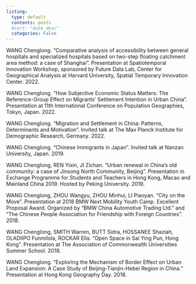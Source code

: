 ```yaml
---
listing:
  type: default
  contents: posts
  #sort: "date desc"
  categories: False
---
```


WANG Chenglong. "Comparative analysis of accessibility between general hospitals and specialized hospitals based on two-step floating catchment area method: a case of Shanghai". Presentation at Spatiotemporal Innovation Workshop, sponsored by Future Data Lab, Center for Geographical Analysis at Harvard University, Spatial Temporary Innovation Center. 2022.

WANG Chenglong. "How Subjective Economic Status Matters: The Reference-Group Effect on Migrants' Settlement Intention in Urban China". Presentation at 11th International Conference on Population Geographies, Tokyo, Japan. 2022.

WANG Chenglong. "Migration and Settlement in China: Patterns, Determinants and Motivation". Invited talk at The Max Planck Institute for Demographic Research, Germany. 2022.

WANG Chenglong. "Chinese Immigrants in Japan". Invited talk at Nanzan University, Japan. 2019.

WANG Chenglong, REN Yixin, JI Zichan. "Urban renewal in China's old community: a case of Jinsong North Community, Beijing". Presentation in Exchange Programme for Students and Teachers in Hong Kong, Macao and Mainland China 2019. Hosted by Peking University. 2019.

WANG Chenglong, ZHOU Wangyu, ZHOU Minhui, LI Piaoyan. "City on the Move". Presentation at 2018 BMW Next Mobility Youth Camp. Excellent Proposal Award. Organized by "BMW China Automotive Trading Ltd." and "The Chinese People Association for Friendship with Foreign Countries". 2018.

WANG Chenglong, SMITH Warren, BUTT Sidra, HOSSANEE Shaziah, OLADIIPO Funmilola, ROCKAR Ella. "Open Space in Sai Ying Pun, Hong Kong". Presentation at The Association of Commonwealth Universities Summer School. 2018.

WANG Chenglong. "Exploring the Mechanism of Border Effect on Urban Land Expansion: A Case Study of Beijing-Tianjin-Hebei Region in China." Presentation at Hong Kong Geography Day. 2018.
